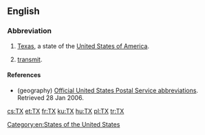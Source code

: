 {{also|tx}}
==English==

{{wikipedia}}

===Abbreviation===
{{head|en|abbreviation}}

# {{context|geography|lang=en}} [[Texas]], a state of the [[United States of America]].
# {{context|electronics|lang=en}} [[transmit]].

====References====
* (geography) [http://www.usps.com/ncsc/lookups/abbreviations.html Official United States Postal Service abbreviations]. Retrieved 28 Jan 2006.

[[Category:en:States of the United States]]

[[cs:TX]]
[[et:TX]]
[[fr:TX]]
[[ku:TX]]
[[hu:TX]]
[[pl:TX]]
[[tr:TX]]